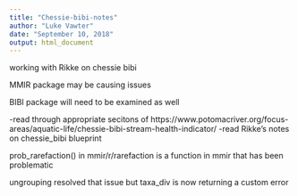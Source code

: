 ```yaml
---
title: "Chessie-bibi-notes"
author: "Luke Vawter"
date: "September 10, 2018"
output: html_document
---
```

working with Rikke on chessie bibi

MMIR package may be causing issues

BIBI package will need to be examined as well

-read through appropriate secitons of 
https://www.potomacriver.org/focus-areas/aquatic-life/chessie-bibi-stream-health-indicator/
-read Rikke's notes on chessie_bibi blueprint

prob_rarefaction() in mmir/r/rarefaction is a function in mmir that has been problematic

ungrouping resolved that issue but taxa_div is now returning a custom error
